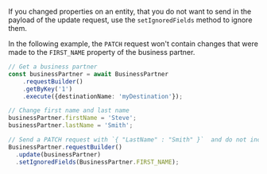 If you changed properties on an entity, that you do not want to send in the payload of the update request, use the `setIgnoredFields` method to ignore them.

In the following example, the `PATCH` request won't contain changes that were made to the `FIRST_NAME` property of the business partner.

```ts
// Get a business partner
const businessPartner = await BusinessPartner
    .requestBuilder()
    .getByKey('1')
    .execute({destinationName: 'myDestination'});

// Change first name and last name
businessPartner.firstName = 'Steve';
businessPartner.lastName = 'Smith';

// Send a PATCH request with `{ "LastName" : "Smith" }`  and do not include the changed first name
BusinessPartner.requestBuilder()
  .update(businessPartner)
  .setIgnoredFields(BusinessPartner.FIRST_NAME);
```
